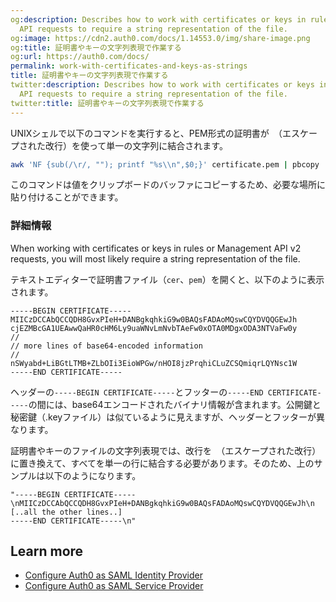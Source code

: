 ```yaml
---
og:description: Describes how to work with certificates or keys in rules or Management
  API requests to require a string representation of the file.
og:image: https://cdn2.auth0.com/docs/1.14553.0/img/share-image.png
og:title: 証明書やキーの文字列表現で作業する
og:url: https://auth0.com/docs/
permalink: work-with-certificates-and-keys-as-strings
title: 証明書やキーの文字列表現で作業する
twitter:description: Describes how to work with certificates or keys in rules or Management
  API requests to require a string representation of the file.
twitter:title: 証明書やキーの文字列表現で作業する
---
```


UNIXシェルで以下のコマンドを実行すると、PEM形式の証明書が`
`（エスケープされた改行）を使って単一の文字列に結合されます。

```bash wrap lines
awk 'NF {sub(/\r/, ""); printf "%s\\n",$0;}' certificate.pem | pbcopy
```


このコマンドは値をクリップボードのバッファにコピーするため、必要な場所に貼り付けることができます。

### 詳細情報

When working with certificates or keys in rules or <Tooltip tip="Management API: A product to allow customers to perform administrative tasks." cta="View Glossary" href="/docs/glossary?term=Management+API">Management API</Tooltip> v2 requests, you will most likely require a string representation of the file.

テキストエディターで証明書ファイル（`cer`、`pem`）を開くと、以下のように表示されます。

```text lines
-----BEGIN CERTIFICATE-----
MIICzDCCAbQCCQDH8GvxPIeH+DANBgkqhkiG9w0BAQsFADAoMQswCQYDVQQGEwJh
cjEZMBcGA1UEAwwQaHR0cHM6Ly9uaWNvLmNvbTAeFw0xOTA0MDgxODA3NTVaFw0y
//
// more lines of base64-encoded information
//
nSWyabd+LiBGtLTMB+ZLbOIi3EioWPGw/nHOI8jzPrqhiCLuZCSQmiqrLQYNsc1W
-----END CERTIFICATE-----
```



ヘッダーの`-----BEGIN CERTIFICATE-----`とフッターの`-----END CERTIFICATE-----`の間には、base64エンコードされたバイナリ情報が含まれます。公開鍵と秘密鍵（.keyファイル）は似ているように見えますが、ヘッダーとフッターが異なります。

証明書やキーのファイルの文字列表現では、改行を`
`（エスケープされた改行）に置き換えて、すべてを単一の行に結合する必要があります。そのため、上のサンプルは以下のようになります。

```text lines
"-----BEGIN CERTIFICATE-----
\nMIICzDCCAbQCCQDH8GvxPIeH+DANBgkqhkiG9w0BAQsFADAoMQswCQYDVQQGEwJh\n
[..all the other lines..]
-----END CERTIFICATE-----\n"
```






## Learn more

* [Configure Auth0 as SAML Identity Provider](/docs/authenticate/single-sign-on/outbound-single-sign-on/configure-auth0-saml-identity-provider)
* [Configure Auth0 as SAML Service Provider](/docs/authenticate/protocols/saml/saml-sso-integrations/configure-auth0-saml-service-provider)